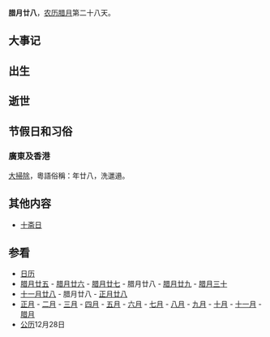 {{Lunar12Calendar}}
'''腊月廿八'''，[[农历|农历]][[腊月|腊月]]第二十八天。

==大事记==

==出生==

==逝世==

==节假日和习俗==
===廣東及香港===
[[大掃除|大掃除]]，粵語俗稱：年廿八，洗邋遢。

==其他内容==
*[[十斋日|十斋日]]

==参看==
*[[历史上的今天|日历]]
*[[腊月廿五|腊月廿五]] - [[腊月廿六|腊月廿六]] - [[腊月廿七|腊月廿七]] - 腊月廿八 - [[腊月廿九|腊月廿九]] - [[腊月三十|腊月三十]]
*[[十一月廿八|十一月廿八]] - 腊月廿八 - [[正月廿八|正月廿八]]
*[[正月|正月]] - [[二月_(农历)|二月]] - [[三月_(农历)|三月]] - [[四月_(农历)|四月]] - [[五月_(农历)|五月]] - [[六月_(农历)|六月]] - [[七月_(农历)|七月]] - [[八月_(农历)|八月]] - [[九月_(农历)|九月]] - [[十月_(农历)|十月]] - [[十一月_(农历)|十一月]] - [[腊月|腊月]]
*[[公历|公历]]12月28日
